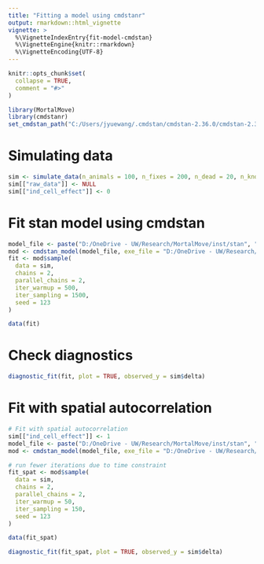 ```yaml
---
title: "Fitting a model using cmdstanr"
output: rmarkdown::html_vignette
vignette: >
  %\VignetteIndexEntry{fit-model-cmdstan}
  %\VignetteEngine{knitr::rmarkdown}
  %\VignetteEncoding{UTF-8}
---
```


```r
knitr::opts_chunk$set(
  collapse = TRUE,
  comment = "#>"
)
```

```r
library(MortalMove)
library(cmdstanr)
set_cmdstan_path("C:/Users/jyuewang/.cmdstan/cmdstan-2.36.0/cmdstan-2.36.0")
```

# Simulating data

```r
sim <- simulate_data(n_animals = 100, n_fixes = 200, n_dead = 20, n_knots = 25)
sim[["raw_data"]] <- NULL
sim[["ind_cell_effect"]] <- 0
```


# Fit stan model using cmdstan

```r

model_file <- paste("D:/OneDrive - UW/Research/MortalMove/inst/stan", "mortality_model.stan", sep = "/")
mod <- cmdstan_model(model_file, exe_file = "D:/OneDrive - UW/Research/MortalMove/inst/stan/mortality_model.exe")
fit <- mod$sample(
  data = sim,
  chains = 2,
  parallel_chains = 2,
  iter_warmup = 500,
  iter_sampling = 1500,
  seed = 123
)

```

```r
data(fit)
```

# Check diagnostics
```r
diagnostic_fit(fit, plot = TRUE, observed_y = sim$delta)

```

# Fit with spatial autocorrelation

```r
# Fit with spatial autocorrelation
sim[["ind_cell_effect"]] <- 1
model_file <- paste("D:/OneDrive - UW/Research/MortalMove/inst/stan", "mortality_model.stan", sep = "/")
mod <- cmdstan_model(model_file, exe_file = "D:/OneDrive - UW/Research/MortalMove/inst/stan/mortality_model.exe")

# run fewer iterations due to time constraint
fit_spat <- mod$sample(
  data = sim,
  chains = 2,
  parallel_chains = 2,
  iter_warmup = 50,
  iter_sampling = 150,
  seed = 123
)
```


```r
data(fit_spat)
```

```r
diagnostic_fit(fit_spat, plot = TRUE, observed_y = sim$delta)
```



